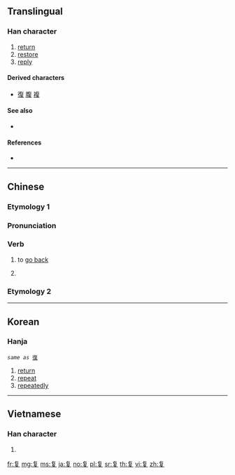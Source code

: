 {{also|復|複}}

==Translingual==

===Han character===
{{Han char|rn=35|rad=夊|as=06|sn=9|four=80407|canj=OAHE|ids=⿳𠂉日夂}}

# [[return]]
# [[restore]]
# [[reply]]

====Derived characters====
* [[復]] [[腹]] [[複]]

====See also====
* {{l|mul|旬}} <!-- Graphically similar -->

====References====
* {{Han ref|kx=0245.101|hdz=20869.060|uh=590D|ud=22797|bh=CE60|bd=52832}}

----

==Chinese==
{{zh-forms}}

===Etymology 1===

===Pronunciation===
{{zh-pron
|m=fù
|c=fuk6
|mc=y
|oc=y
|ma=
|cat=v
}}

===Verb===
{{zh-verb}}

# {{lb|zh|literary}} to [[go back]]
# {{n-g|Original form and simplified form of {{l|zh|復}}.}}

===Etymology 2===
{{zh-see|複}}

----

==Korean==

===Hanja===
{{ko-hanja|hangeul=복|eumhun=|rv=bok|mr=pok|y=pok}}

 ''same as'' [[復]]
# [[return]]
# [[repeat]]
# [[repeatedly]]

----

==Vietnamese==

===Han character===
{{vi-hantu|[[hạ]]|rs=夊06}}

# {{defn|lang=vi|sort=夊06}}

[[fr:复]]
[[mg:复]]
[[ms:复]]
[[ja:复]]
[[no:复]]
[[pl:复]]
[[sr:复]]
[[th:复]]
[[vi:复]]
[[zh:复]]